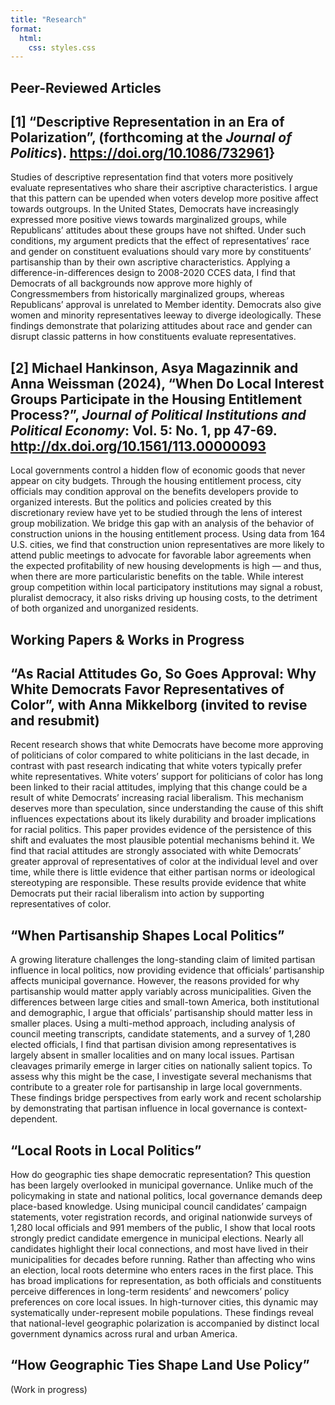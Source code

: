 ```yaml
---
title: "Research"
format:
  html:
    css: styles.css
---
```


## Peer-Reviewed Articles



::: {.callout-note appearance="simple" collapse="true" icon=false}
## \[1\] **"Descriptive Representation in an Era of Polarization"**, (forthcoming at the *Journal of Politics*). <https://doi.org/10.1086/732961>}

Studies of descriptive representation find that voters more positively evaluate representatives who share their ascriptive characteristics. I argue that this pattern can be upended when voters develop more positive affect towards outgroups. In the United States, Democrats have increasingly expressed more positive views towards marginalized groups, while Republicans' attitudes about these groups have not shifted. Under such conditions, my argument predicts that the effect of representatives' race and gender on constituent evaluations should vary more by constituents' partisanship than by their own ascriptive characteristics. Applying a difference-in-differences design to 2008-2020 CCES data, I find that Democrats of all backgrounds now approve more highly of Congressmembers from historically marginalized groups, whereas Republicans' approval is unrelated to Member identity. Democrats also give women and minority representatives leeway to diverge ideologically. These findings demonstrate that polarizing attitudes about race and gender can disrupt classic patterns in how constituents evaluate representatives.
:::


::: {.callout-note appearance="simple" collapse="true" icon=false}
## \[2\] Michael Hankinson, Asya Magazinnik and Anna Weissman (2024), **"When Do Local Interest Groups Participate in the Housing Entitlement Process?"**, *Journal of Political Institutions and Political Economy*: Vol. 5: No. 1, pp 47-69. <http://dx.doi.org/10.1561/113.00000093>

Local governments control a hidden flow of economic goods that never appear on city budgets. Through the housing entitlement process, city officials may condition approval on the benefits developers provide to organized interests. But the politics and policies created by this discretionary review have yet to be studied through the lens of interest group mobilization. We bridge this gap with an analysis of the behavior of construction unions in the housing entitlement process. Using data from 164 U.S. cities, we find that construction union representatives are more likely to attend public meetings to advocate for favorable labor agreements when the expected profitability of new housing developments is high — and thus, when there are more particularistic benefits on the table. While interest group competition within local participatory institutions may signal a robust, pluralist democracy, it also risks driving up housing costs, to the detriment of both organized and unorganized residents.
:::


## Working Papers \& Works in Progress

::: {.callout-note appearance="simple" collapse="true" icon=false}
## "As Racial Attitudes Go, So Goes Approval: Why White Democrats Favor Representatives of Color", with Anna Mikkelborg (invited to revise and resubmit)

Recent research shows that white Democrats have become more approving of politicians of color compared to white politicians in the last decade, in contrast with past research indicating that white voters typically prefer white representatives. White voters’ support for politicians of color has long been linked to their racial attitudes, implying that this change could be a result of white Democrats’ increasing racial liberalism. This mechanism deserves more than speculation, since understanding the cause of this shift influences expectations about its likely durability and broader implications for racial politics. This paper provides evidence of the persistence of this shift and evaluates the most plausible potential mechanisms behind it. We find that racial attitudes are strongly associated with white Democrats’ greater approval of representatives of color at the individual level and over time, while there is little evidence that either partisan  norms or ideological stereotyping are responsible. These results provide evidence that white Democrats put their racial liberalism into action by supporting representatives of color.
:::

::: {.callout-note appearance="simple" collapse="true" icon=false}
## "When Partisanship Shapes Local Politics"

A growing literature challenges the long-standing claim of limited partisan influence in local politics, now providing evidence that officials' partisanship affects municipal governance. However, the reasons provided for why partisanship would matter apply variably across municipalities. Given the differences between large cities and small-town America, both institutional and demographic, I argue that officials' partisanship should matter less in smaller places. Using a multi-method approach, including analysis of council meeting transcripts, candidate statements, and a survey of 1,280 elected officials, I find that partisan division among representatives is largely absent in smaller localities and on many local issues. Partisan cleavages primarily emerge in larger cities on nationally salient topics. To assess why this might be the case, I investigate several mechanisms that contribute to a greater role for partisanship in large local governments. These findings bridge perspectives from early work and recent scholarship by demonstrating that partisan influence in local governance is context-dependent. 
:::


::: {.callout-note appearance="simple" collapse="true" icon=false}
## "Local Roots in Local Politics"

How do geographic ties shape democratic representation? This question has been largely overlooked in municipal governance. Unlike much of the policymaking in state and national politics, local governance demands deep place-based knowledge. Using municipal council candidates' campaign statements, voter registration records, and original nationwide surveys of 1,280 local officials and 991 members of the public, I show that local roots strongly predict candidate emergence in municipal elections. Nearly all candidates highlight their local connections, and most have lived in their municipalities for decades before running. Rather than affecting who wins an election, local roots determine who enters races in the first place. This has broad implications for representation, as both officials and constituents perceive differences in long-term residents' and newcomers' policy preferences on core local issues. In high-turnover cities, this dynamic may systematically under-represent mobile populations. These findings reveal that national-level geographic polarization is accompanied by distinct local government dynamics across rural and urban America.  
:::

::: {.callout-note appearance="simple" collapse="true" icon=false}
## "How Geographic Ties Shape Land Use Policy"

(Work in progress)
:::

